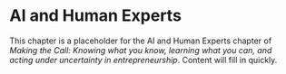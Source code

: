 # AI and Human Experts

This chapter is a placeholder for the AI and Human Experts chapter of *Making the Call: Knowing what you know, learning what you can, and acting under uncertainty in entrepreneurship*. Content will fill in quickly.
